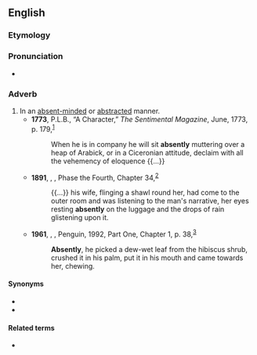 ==English==

===Etymology===
{{suffix|en|absent|ly}}

===Pronunciation===
* {{a|US}} {{IPA|en|/ˈæb.sn̩t.li/}}

===Adverb===
{{en-adv}}

# In an [[absent-minded]] or [[abstracted]] manner. {{defdate|From the late 18<sup>th</sup> century.}}
#* '''1773''', P.L.B., “A Character,” ''The Sentimental Magazine'', June, 1773, p. 179,<sup>[https://catalog.hathitrust.org/Record/100751571]</sup>
#*: When he is in company he will sit '''absently''' muttering over a heap of Arabick, or in a Ciceronian attitude, declaim with all the vehemency of eloquence {{...}}
#* '''1891''', {{w|Thomas Hardy}}, ''{{w|Tess of the d'Urbervilles|Tess of the d’Urbervilles}}'', Phase the Fourth, Chapter 34,<sup>[http://www.gutenberg.org/files/110/110-h/110-h.htm]</sup>
#*: {{...}} his wife, flinging a shawl round her, had come to the outer room and was listening to the man's narrative, her eyes resting '''absently''' on the luggage and the drops of rain glistening upon it.
#* '''1961''', {{w|V. S. Naipaul}}, ''{{w|A House for Mr Biswas}}'', Penguin, 1992, Part One, Chapter 1, p. 38,<sup>[https://archive.org/details/houseformrbiswas00vsna_1]</sup>
#*: '''Absently''', he picked a dew-wet leaf from the hibiscus shrub, crushed it in his palm, put it in his mouth and came towards her, chewing.

====Synonyms====
* {{l|en|absent-mindedly}}
* {{l|en|abstractedly}}

====Related terms====
* {{l|en|absentee}}